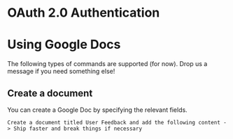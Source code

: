 
# OAuth 2.0 Authentication

# Using Google Docs

The following types of commands are supported (for now). Drop us a message if you need something else!

## Create a document

You can create a Google Doc by specifying the relevant fields. 
```
Create a document titled User Feedback and add the following content -> Ship faster and break things if necessary
```